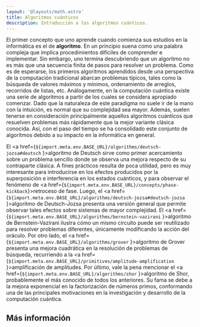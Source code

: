 ```yaml
---
layout: '@layouts/math.astro'
title: Algoritmos cuánticos
description: Introducción a los algoritmos cuánticos.
---
```



El primer concepto que uno aprende cuando comienza sus estudios en la informática es el de **algoritmo**. En un principio suena como una palabra compleja que implica procedimientos difíciles de comprender e implementar. Sin embargo, uno termina descubriendo que un algoritmo no es más que una secuencia finita de pasos para resolver un problema. Como es de esperarse, los primeros algoritmos aprendidos desde una perspectiva de la computación tradicional abarcan problemas típicos, tales como la búsqueda de valores máximos y mínimos, ordenamiento de arreglos, recorridos de listas, etc. Análogamente, en la computación cuántica existe una serie de algoritmos a partir de los cuales se considera apropiado comenzar. Dado que la naturaleza de este paradigma no suele ir de la mano con la intuición, es normal que su complejidad sea mayor. Además, suelen tenerse en consideración principalmente aquellos algoritmos cuánticos que resuelven problemas más rápidamente que la mejor variante clásica conocida. Así, con el paso del tiempo se ha consolidado este conjunto de algoritmos debido a su impacto en la informática en general. 

El <a href={`${import.meta.env.BASE_URL}/algorithms/deutsch-jozsa#deutsch` }>algoritmo de Deutsch</a> sirve como primer acercamiento sobre un problema sencillo donde se observa una mejora respecto de su contraparte clásica. A fines prácticos resulta de poca utilidad, pero es muy interesante para introducirse en los efectos producidos por la superposición e interferencia en los estados cuánticos, y para observar el fenómeno de <a href={`${import.meta.env.BASE_URL}/concepts/phase-kickback`}>retroceso de fase</a>. Luego, el <a href={`${import.meta.env.BASE_URL}/algorithms/deutsch-jozsa#deutsch-jozsa` }>algoritmo de Deutsch-Jozsa</a> presenta una versión general que permite observar tales efectos sobre sistemas de mayor complejidad. El <a href={`${import.meta.env.BASE_URL}/algorithms/bernstein-vazirani` }>algoritmo de Bernstein-Vazirani</a> ilustra cómo un mismo circuito puede ser reutilizado para resolver problemas diferentes, únicamente modificando la acción del oráculo. Por otro lado, el <a href={`${import.meta.env.BASE_URL}/algorithms/grover` }>algoritmo de Grover</a> presenta una mejora cuadrática en la resolución de problemas de búsqueda, recurriendo a la <a href={`${import.meta.env.BASE_URL}/primitives/amplitude-amplification` }>amplificación de amplitudes</a>. Por último, vale la pena mencionar el <a href={`${import.meta.env.BASE_URL}/algorithms/shor` }>algoritmo de Shor</a>, probablemente el más conocido de todos los anteriores. Su fama se debe a la mejora exponencial en la factorización de números primos, conformando una de las principales motivaciones en la investigación y desarrollo de la computación cuántica.


## Más información

<Recommendations />
<BibItem id="deutschWiki" rate="r" prefix="" />
<BibItem id="bernsteinVaziraniWiki" rate="r" prefix="" />
<BibItem id="groverWiki" rate="r" prefix="" />
<BibItem id="shorWiki" rate="r" prefix="" />
